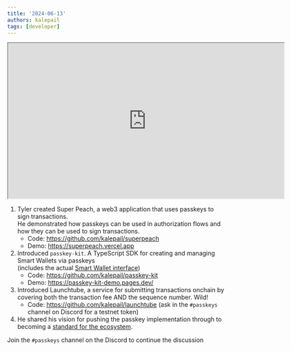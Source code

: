 ```yaml
---
title: '2024-06-13'
authors: kalepail
tags: [developer]
---
```


<iframe
  src="https://drive.google.com/file/d/1goVLHLJWWwRy1xgBpJa4VF1y9axrlIqA/preview"
  width="640"
  height="360"
  allow="autoplay"
></iframe>

1. Tyler created Super Peach, a web3 application that uses passkeys to sign transactions.  
He demonstrated how passkeys can be used in authorization flows and how they can be used to sign transactions.
    * Code: https://github.com/kalepail/superpeach
    * Demo: https://superpeach.vercel.app
2. Introduced `passkey-kit`. A TypeScript SDK for creating and managing Smart Wallets via passkeys  
(includes the actual [Smart Wallet interface](https://github.com/kalepail/passkey-kit/tree/main/contracts))
    * Code: https://github.com/kalepail/passkey-kit
    * Demo: https://passkey-kit-demo.pages.dev/
3. Introduced Launchtube, a service for submitting transactions onchain by covering both the transaction fee AND the sequence number. Wild!
    * Code: https://github.com/kalepail/launchtube (ask in the `#passkeys` channel on Discord for a testnet token)
4. He shared his vision for pushing the passkey implementation through to becoming a [standard for the ecosystem](https://docs.google.com/document/d/1c_Wom6eK1UpC3E7VuQZfOBCLc2d5lvqAhMN7VPieMBQ/edit).

Join the `#passkeys` channel on the Discord to continue the discussion
